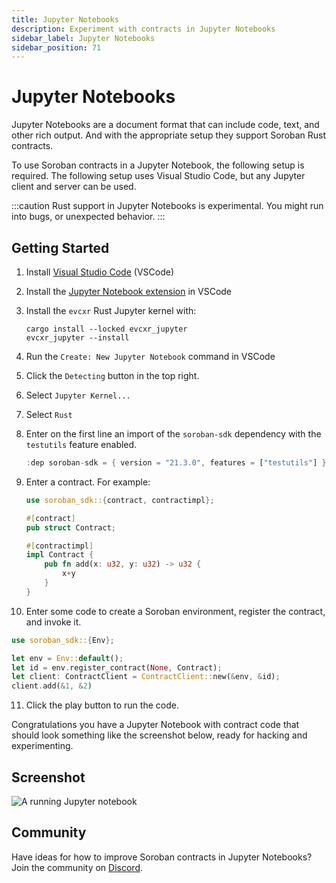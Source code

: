 ```yaml
---
title: Jupyter Notebooks
description: Experiment with contracts in Jupyter Notebooks
sidebar_label: Jupyter Notebooks
sidebar_position: 71
---
```


# Jupyter Notebooks

Jupyter Notebooks are a document format that can include code, text, and other rich output. And with the appropriate setup they support Soroban Rust contracts.

To use Soroban contracts in a Jupyter Notebook, the following setup is required. The following setup uses Visual Studio Code, but any Jupyter client and server can be used.

:::caution Rust support in Jupyter Notebooks is experimental. You might run into bugs, or unexpected behavior. :::

## Getting Started

1. Install [Visual Studio Code] (VSCode)
2. Install the [Jupyter Notebook extension] in VSCode
3. Install the `evcxr` Rust Jupyter kernel with:
   ```
   cargo install --locked evcxr_jupyter
   evcxr_jupyter --install
   ```
4. Run the `Create: New Jupyter Notebook` command in VSCode
5. Click the `Detecting` button in the top right.
6. Select `Jupyter Kernel...`
7. Select `Rust`
8. Enter on the first line an import of the `soroban-sdk` dependency with the `testutils` feature enabled.
   ```rust
   :dep soroban-sdk = { version = "21.3.0", features = ["testutils"] }
   ```
9. Enter a contract. For example:

   ```rust
   use soroban_sdk::{contract, contractimpl};

   #[contract]
   pub struct Contract;

   #[contractimpl]
   impl Contract {
       pub fn add(x: u32, y: u32) -> u32 {
           x+y
       }
   }
   ```

10. Enter some code to create a Soroban environment, register the contract, and invoke it.

```rust
use soroban_sdk::{Env};

let env = Env::default();
let id = env.register_contract(None, Contract);
let client: ContractClient = ContractClient::new(&env, &id);
client.add(&1, &2)
```

11. Click the play button to run the code.

Congratulations you have a Jupyter Notebook with contract code that should look something like the screenshot below, ready for hacking and experimenting.

## Screenshot

![A running Jupyter notebook](jupyter-notebooks.png)

## Community

Have ideas for how to improve Soroban contracts in Jupyter Notebooks? Join the community on [Discord].

[Discord]: https://discord.com/channels/897514728459468821/1263811925813366794
[Visual Studio Code]: https://code.visualstudio.com
[Jupyter Notebook extension]: https://marketplace.visualstudio.com/items?itemName=ms-toolsai.jupyter
[Jupyter Desktop]: https://github.com/jupyterlab/jupyterlab-desktop
